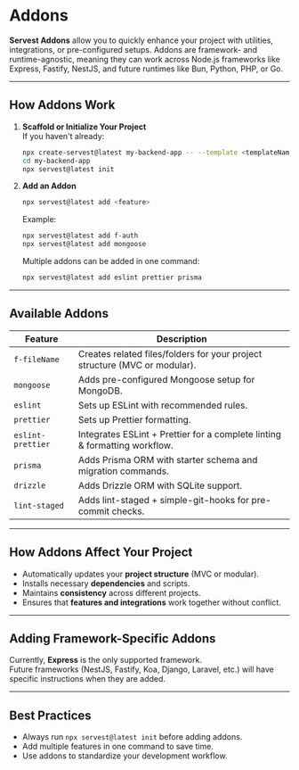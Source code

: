 # Addons

**Servest Addons** allow you to quickly enhance your project with utilities, integrations, or pre-configured setups. Addons are framework- and runtime-agnostic, meaning they can work across Node.js frameworks like Express, Fastify, NestJS, and future runtimes like Bun, Python, PHP, or Go.

---

## How Addons Work

1. **Scaffold or Initialize Your Project**  
   If you haven't already:

   ```bash
   npx create-servest@latest my-backend-app -- --template <templateName>
   cd my-backend-app
   npx servest@latest init
   ```

2. **Add an Addon**

   ```bash
   npx servest@latest add <feature>
   ```

   Example:

   ```bash
   npx servest@latest add f-auth
   npx servest@latest add mongoose
   ```

   Multiple addons can be added in one command:

   ```bash
   npx servest@latest add eslint prettier prisma
   ```

---

## Available Addons

| Feature           | Description                                                                |
| ----------------- | -------------------------------------------------------------------------- |
| `f-fileName`      | Creates related files/folders for your project structure (MVC or modular). |
| `mongoose`        | Adds pre-configured Mongoose setup for MongoDB.                            |
| `eslint`          | Sets up ESLint with recommended rules.                                     |
| `prettier`        | Sets up Prettier formatting.                                               |
| `eslint-prettier` | Integrates ESLint + Prettier for a complete linting & formatting workflow. |
| `prisma`          | Adds Prisma ORM with starter schema and migration commands.                |
| `drizzle`         | Adds Drizzle ORM with SQLite support.                                      |
| `lint-staged`     | Adds lint-staged + simple-git-hooks for pre-commit checks.                 |

---

## How Addons Affect Your Project

- Automatically updates your **project structure** (MVC or modular).
- Installs necessary **dependencies** and scripts.
- Maintains **consistency** across different projects.
- Ensures that **features and integrations** work together without conflict.

---

## Adding Framework-Specific Addons

Currently, **Express** is the only supported framework.  
Future frameworks (NestJS, Fastify, Koa, Django, Laravel, etc.) will have specific instructions when they are added.

---

## Best Practices

- Always run `npx servest@latest init` before adding addons.
- Add multiple features in one command to save time.
- Use addons to standardize your development workflow.
